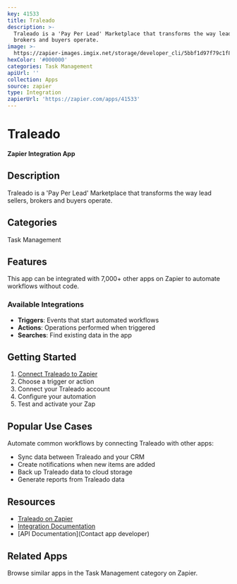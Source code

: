 ```yaml
---
key: 41533
title: Traleado
description: >-
  Traleado is a 'Pay Per Lead' Marketplace that transforms the way lead sellers,
  brokers and buyers operate.
image: >-
  https://zapier-images.imgix.net/storage/developer_cli/5bbf1d97f79c1f8ada4b996fbb08aa7f.png?auto=format%2Ccompress&ixlib=python-3.0.0&q=50
hexColor: '#000000'
categories: Task Management
apiUrl: ''
collection: Apps
source: zapier
type: Integration
zapierUrl: 'https://zapier.com/apps/41533'
---
```

# Traleado

**Zapier Integration App**

## Description

Traleado is a 'Pay Per Lead' Marketplace that transforms the way lead sellers, brokers and buyers operate.

## Categories

Task Management

## Features

This app can be integrated with 7,000+ other apps on Zapier to automate workflows without code.

### Available Integrations

- **Triggers**: Events that start automated workflows
- **Actions**: Operations performed when triggered
- **Searches**: Find existing data in the app

## Getting Started

1. [Connect Traleado to Zapier](https://zapier.com/apps/41533)
2. Choose a trigger or action
3. Connect your Traleado account
4. Configure your automation
5. Test and activate your Zap

## Popular Use Cases

Automate common workflows by connecting Traleado with other apps:

- Sync data between Traleado and your CRM
- Create notifications when new items are added
- Back up Traleado data to cloud storage
- Generate reports from Traleado data

## Resources

- [Traleado on Zapier](https://zapier.com/apps/41533)
- [Integration Documentation](https://zapier.com/apps/41533/integrations)
- [API Documentation](Contact app developer)

## Related Apps

Browse similar apps in the Task Management category on Zapier.
